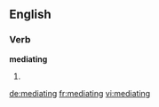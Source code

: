 ==English==

===Verb===
'''mediating'''

# {{present participle of|mediate}}

[[de:mediating]]
[[fr:mediating]]
[[vi:mediating]]